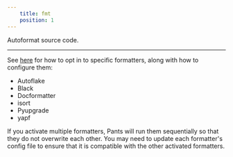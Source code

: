 ```yaml
---
    title: fmt
    position: 1
---
```


Autoformat source code.

---

See [here](doc:python-linters-and-formatters) for how to opt in to specific formatters, along with how to configure them:

* Autoflake
* Black
* Docformatter
* isort
* Pyupgrade
* yapf

If you activate multiple formatters, Pants will run them sequentially so that they do not overwrite each other. You may need to update each formatter's config file to ensure that it is compatible with the other activated formatters.